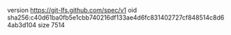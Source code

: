 version https://git-lfs.github.com/spec/v1
oid sha256:c40d61ba0fb5e1cbb740216df133ae4d6fc831402727cf848514c8d64ab3d104
size 7514
